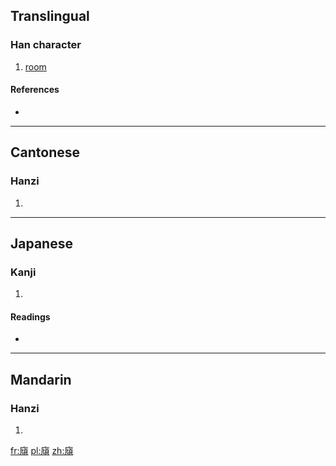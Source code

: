 ==Translingual==

===Han character===
{{Han char|rn=53|rad=广|as=11|sn=14|four=0028<sub>6</sub>|canj=戈心一金 (IPMC)}}

# [[room]]

====References====
* {{Han ref|kx=0349.210|dkj=09449|hdz=20899.100|uh=5ECE|ud=24270|bh=E1B8|bd=57784}}

----

==Cantonese==

===Hanzi===
{{yue-hanzi|jyut=|y=king2}}

# {{defn|Cantonese|sort=广11}}

----

==Japanese==

===Kanji===
{{ja-kanji|grade=|rs=广11}}

# {{defn|Japanese|sort=广11}}

====Readings====
* {{ja-readings|on=[[けい]] (kei), [[きょう]] (kyō), [[てい]] (tei)|kun=[[いへのかたはら]] (ihenokatahara)}}

----

==Mandarin==

===Hanzi===
{{cmn-hanzi|pin=[[qǐng]] ([[qing3]])|wg=ch'ing<sup>3</sup>}}

# {{defn|Mandarin|sort=广11}}

[[fr:廎]]
[[pl:廎]]
[[zh:廎]]